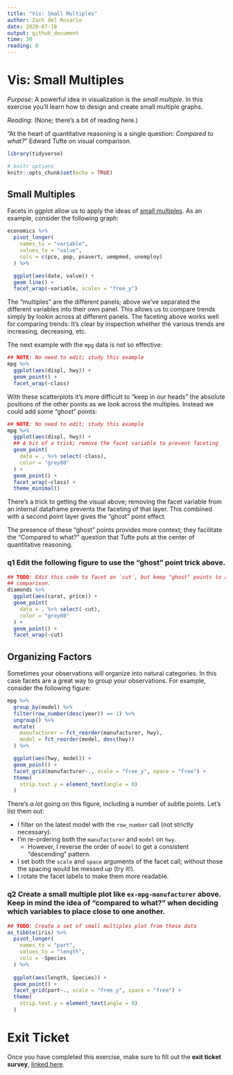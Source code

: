 ```yaml
---
title: "Vis: Small Multiples"
author: Zach del Rosario
date: 2020-07-10
output: github_document
time: 30
reading: 0
---
```


# Vis: Small Multiples

*Purpose*: A powerful idea in visualization is the *small multiple*. In this exercise you'll learn how to design and create small multiple graphs.

*Reading*: (None; there's a bit of reading here.)

"At the heart of quantitative reasoning is a single question: *Compared to what?*" Edward Tufte on visual comparison.

```r
library(tidyverse)

# knitr options
knitr::opts_chunk$set(echo = TRUE)
```

## Small Multiples

<!-- -------------------------------------------------- -->

Facets in ggplot allow us to apply the ideas of [small multiples](https://en.wikipedia.org/wiki/Small_multiple). As an example, consider the following graph:

```r
economics %>%
  pivot_longer(
    names_to = "variable",
    values_to = "value",
    cols = c(pce, pop, psavert, uempmed, unemploy)
  ) %>%

  ggplot(aes(date, value)) +
  geom_line() +
  facet_wrap(~variable, scales = "free_y")
```

The "multiples" are the different panels; above we've separated the different variables into their own panel. This allows us to compare trends simply by lookin across at different panels. The faceting above works well for comparing trends: It's clear by inspection whether the various trends are increasing, decreasing, etc.

The next example with the `mpg` data is not so effective:

```r
## NOTE: No need to edit; study this example
mpg %>%
  ggplot(aes(displ, hwy)) +
  geom_point() +
  facet_wrap(~class)
```

With these scatterplots it's more difficult to "keep in our heads" the absolute positions of the other points as we look across the multiples. Instead we could add some "ghost" points:

```r
## NOTE: No need to edit; study this example
mpg %>%
  ggplot(aes(displ, hwy)) +
  ## A bit of a trick; remove the facet variable to prevent faceting
  geom_point(
    data = . %>% select(-class),
    color = "grey80"
  ) +
  geom_point() +
  facet_wrap(~class) +
  theme_minimal()
```

There's a trick to getting the visual above; removing the facet variable from an internal dataframe prevents the faceting of that layer. This combined with a second point layer gives the "ghost" point effect.

The presence of these "ghost" points provides more context; they facilitate the "Compared to what?" question that Tufte puts at the center of quantitative reasoning.

### **q1** Edit the following figure to use the "ghost" point trick above.

```r
## TODO: Edit this code to facet on `cut`, but keep "ghost" points to aid in
## comparison.
diamonds %>%
  ggplot(aes(carat, price)) +
  geom_point(
    data = . %>% select(-cut),
    color = "grey80"
  ) +
  geom_point() +
  facet_wrap(~cut)
```

## Organizing Factors

<!-- -------------------------------------------------- -->

Sometimes your observations will organize into natural categories. In this case facets are a great way to group your observations. For example, consider the following figure:

```r
mpg %>%
  group_by(model) %>%
  filter(row_number(desc(year)) == 1) %>%
  ungroup() %>%
  mutate(
    manufacturer = fct_reorder(manufacturer, hwy),
    model = fct_reorder(model, desc(hwy))
  ) %>%

  ggplot(aes(hwy, model)) +
  geom_point() +
  facet_grid(manufacturer~., scale = "free_y", space = "free") +
  theme(
    strip.text.y = element_text(angle = 0)
  )
```

There's *a lot* going on this figure, including a number of subtle points. Let's list them out:

-   I filter on the latest model with the `row_number` call (not strictly necessary).
-   I'm re-ordering both the `manufacturer` and `model` on `hwy`.
    -   However, I reverse the order of `model` to get a consistent "descending" pattern.
-   I set both the `scale` and `space` arguments of the facet call; without those the spacing would be messed up (try it!).
-   I rotate the facet labels to make them more readable.

### **q2** Create a small multiple plot like `ex-mpg-manufacturer` above. Keep in mind the idea of "compared to what?" when deciding which variables to place close to one another.

```r
## TODO: Create a set of small multiples plot from these data
as_tibble(iris) %>%
  pivot_longer(
    names_to = "part",
    values_to = "length",
    cols = -Species
  ) %>% 
  
  ggplot(aes(length, Species)) +
  geom_point() +
  facet_grid(part~., scale = "free_y", space = "free") +
  theme(
    strip.text.y = element_text(angle = 0)
  )
```

<!-- include-exit-ticket -->

# Exit Ticket

<!-- -------------------------------------------------- -->

Once you have completed this exercise, make sure to fill out the **exit ticket survey**, [linked here](https://docs.google.com/forms/d/e/1FAIpQLSeuq2LFIwWcm05e8-JU84A3irdEL7JkXhMq5Xtoalib36LFHw/viewform?usp=pp_url&entry.693978880=e-vis08-multiples-assignment.Rmd).
